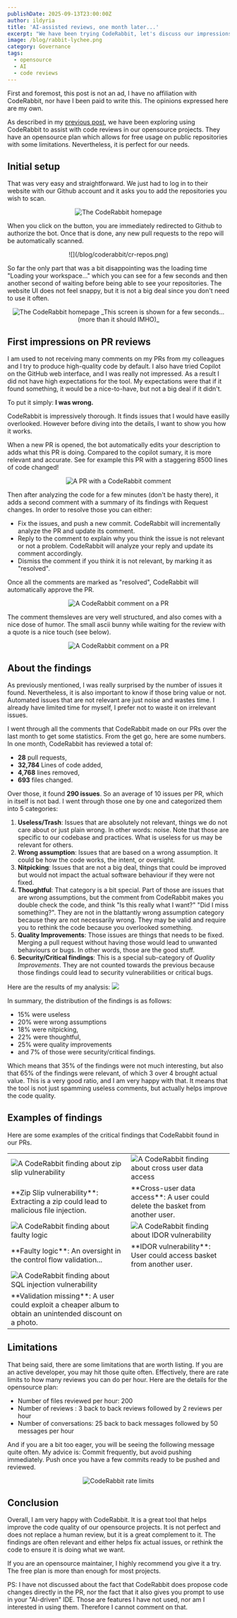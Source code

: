 ```yaml
---
publishDate: 2025-09-13T23:00:00Z
author: ildyria
title: 'AI-assisted reviews, one month later...'
excerpt: "We have been trying CodeRabbit, let's discuss our impressions."
image: /blog/rabbit-lychee.png
category: Governance
tags:
  - opensource
  - AI
  - code reviews
---
```


<p class="text-gray-500 dark:text-slate-400 text-sm">First and foremost, this post is not an ad, I have no affiliation with CodeRabbit, nor have I been paid to write this.
The opinions expressed here are my own.</p>

As described in my [previous post](/2025-08-13-opensource-processes-documentation), we have been exploring using CodeRabbit to assist with code reviews in our opensource projects.
They have an opensource plan which allows for free usage on public repositories with some limitations. Nevertheless, it is perfect for our needs.

## Initial setup

That was very easy and straightforward. We just had to log in to their website with our Github account and it asks you to add the repositories you wish to scan.

<center>
<img src="/blog/coderabbit/cr-login.png" alt="The CodeRabbit homepage" class="w-1/2" />
</center>

When you click on the button, you are immediately redirected to Github to authorize the bot. Once that is done, any new pull requests to the repo will be automatically scanned.

<center>
![](/blog/coderabbit/cr-repos.png)
</center>

So far the only part that was a bit disappointing was the loading time "Loading your workspace..." which you can see for a few seconds and then another second of waiting before being able to see your repositories.
The website UI does not feel snappy, but it is not a big deal since you don't need to use it often.

<center>
<img src="/blog/coderabbit/cr-loading.png" alt="The CodeRabbit homepage" class="w-1/2" />
_This screen is shown for a few seconds... (more than it should IMHO)_
</center>

## First impressions on PR reviews

I am used to not receiving many comments on my PRs from my colleagues and I try to produce high-quality code by default.
I also have tried Copilot on the GitHub web interface, and I was really not impressed. As a result I did not have high expectations for the tool.
My expectations were that if it found something, it would be a nice-to-have, but not a big deal if it didn't.

To put it simply: **I was wrong.**

CodeRabbit is impressively thorough. It finds issues that I would have easilly overlooked.
However before diving into the details, I want to show you how it works.

When a new PR is opened, the bot automatically edits your description to adds what this PR is doing.
Compared to the copilot sumary, it is more relevant and accurate. See for example this PR with a staggering 8500 lines of code changed!
<center><img src="/blog/coderabbit/cr-pr.png" alt="A PR with a CodeRabbit comment" class="w-3/4" /></center>

Then after analyzing the code for a few minutes (don't be hasty there), it adds a second comment with a summary of its findings with Request changes.
In order to resolve those you can either:
- Fix the issues, and push a new commit. CodeRabbit will incrementally analyze the PR and update its comment.
- Reply to the comment to explain why you think the issue is not relevant or not a problem. CodeRabbit will analyze your reply and update its comment accordingly.
- Dismiss the comment if you think it is not relevant, by marking it as "resolved".

Once all the comments are marked as "resolved", CodeRabbit will automatically approve the PR.
<center><img src="/blog/coderabbit/cr-request-changes-comment.png" alt="A CodeRabbit comment on a PR" class="w-1/2" /></center>

The comment themsleves are very well structured, and also comes with a nice dose of humor.
The small ascii bunny while waiting for the review with a quote is a nice touch (see below).

<center><img src="/blog/coderabbit/pr-cr.png" alt="A CodeRabbit comment on a PR" class="w-3/4" /></center>


## About the findings

As previously mentioned, I was really surprised by the number of issues it found. Nevertheless, it is also important to know if those bring value or not.
Automated issues that are not relevant are just noise and wastes time. I already have limited time for myself, I prefer not to waste it on irrelevant issues.

I went through all the comments that CodeRabbit made on our PRs over the last month to get some statistics. From the get go, here are some numbers.
In one month, CodeRabbit has reviewed a total of:
- **28** pull requests,
- **32,784** Lines of code added,
- **4,768** lines removed,
- **693** files changed.

Over those, it found **290 issues**. So an average of 10 issues per PR, which in itself is not bad.
I went through those one by one and categorized them into 5 categories:

1. **Useless/Trash**: Issues that are absolutely not relevant, things we do not care about or just plain wrong. In other words: noise. Note that 
those are specific to our codebase and practices. What is useless for us may be relevant for others.
2. **Wrong assumption**: Issues that are based on a wrong assumption. It could be how the code works, the intent, or oversight.
3. **Nitpicking**: Issues that are not a big deal, things that could be improved but would not impact the actual software behaviour if they were not fixed.
4. **Thoughtful**: That category is a bit special. Part of those are issues that are wrong assumptions, but the comment from CodeRabbit makes you double check the code,
and think "Is this really what I want?" "Did I miss something?". They are not in the blattantly wrong assumption category because they are not necessarily wrong.
They may be valid and require you to rethink the code because you overlooked something.
5. **Quality Improvements**: Those issues are things that needs to be fixed. Merging a pull request without having those would lead to unwanted behaviours or bugs.
In other words, those are the good stuff.
6. **Security/Critical findings**: This is a special sub-category of _Quality Improvements_. They are not counted towards the previous because those findings could lead
to security vulnerabilities or critical bugs.

Here are the results of my analysis:
![](/blog/coderabbit/analysis.png)

In summary, the distribution of the findings is as follows:
- 15% were useless
- 20% were wrong assumptions
- 18% were nitpicking,
- 22% were thoughtful,
- 25% were quality improvements
- and 7% of those were security/critical findings.

Which means that 35% of the findings were not much interesting, but also that 65% of the findings were relevant, of which 3 over 4 brought actual value.
This is a very good ratio, and I am very happy with that. It means that the tool is not just spamming useless comments, but actually helps improve the code quality.

## Examples of findings

Here are some examples of the critical findings that CodeRabbit found in our PRs.

<table>
<tr><td><img src="/blog/coderabbit/pr-zip-slip.png" alt="A CodeRabbit finding about zip slip vulnerability" /></td><td><img src="/blog/coderabbit/pr-cross-user.png" alt="A CodeRabbit finding about cross user data access" /></td></tr>
<tr><td> **Zip Slip vulnerability**: Extracting a zip could lead to malicious file injection.</td><td>**Cross-user data access**: A user could delete the basket from another user.</td></tr>
<tr><td><img src="/blog/coderabbit/pr-faulty-logic.png" alt="A CodeRabbit finding about faulty logic" /></td><td><img src="/blog/coderabbit/pr-idor.png" alt="A CodeRabbit finding about IDOR vulnerability" /></td></tr>
<tr><td> **Faulty logic**: An oversight in the control flow validation...</td><td>**IDOR vulnerability**: User could access basket from another user.</td></tr>
<tr><td><img src="/blog/coderabbit/pr-spoofing.png" alt="A CodeRabbit finding about SQL injection vulnerability" /></td><td></td></tr>
<tr><td> **Validation missing**: A user could exploit a cheaper album to obtain an unintended discount on a photo.</td><td></td></tr>
</table>

## Limitations

That being said, there are some limitations that are worth listing. If you are an active developer, you may hit those quite often.
Effectively, there are rate limits to how many reviews you can do per hour. Here are the details for the opensource plan:
- Number of files reviewed per hour: 200
- Number of reviews : 3 back to back reviews followed by 2 reviews per hour
- Number of conversations: 25 back to back messages followed by 50 messages per hour

And if you are a bit too eager, you will be seeing the following message quite often.
My advice is: Commit frequently, but avoid pushing immediately. Push once you have a few commits ready to be pushed and reviewed.
<center><img src="/blog/coderabbit/cr-rates.png" alt="CodeRabbit rate limits" class="w-1/2" /></center>

## Conclusion

Overall, I am very happy with CodeRabbit. It is a great tool that helps improve the code quality of our opensource projects.
It is not perfect and does not replace a human review, but it is a great complement to it. The findings are often relevant
and either helps fix actual issues, or rethink the code to ensure it is doing what we want.

If you are an opensource maintainer, I highly recommend you give it a try. The free plan is more than enough for most projects.

PS: I have not discussed about the fact that CodeRabbit does propose code changes directly in the PR, nor the fact that it also gives you prompt to use in your "AI-driven" IDE.
Those are features I have not used, nor am I interested in using them. Therefore I cannot comment on that.
